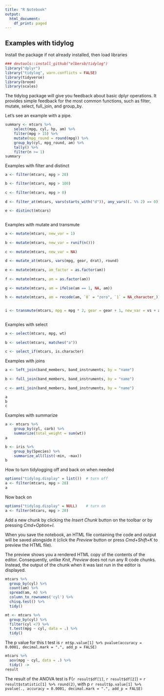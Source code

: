 ```yaml
---
title: "R Notebook"
output:
  html_document:
    df_print: paged
---
```


## Examples with tidylog

Install the package if not already installed,
then load libraries

```r
### devtools::install_github("elbersb/tidylog")
library("dplyr")
library("tidylog", warn.conflicts = FALSE)
library(tidyverse)
library(broom)
library(scales)
```

The tidylog package will give you feedback about basic dplyr operations.
It provides simple feedback for the most common functions, such as filter, mutate, select, full_join, and group_by.

Let's see an example with a pipe.

```r
summary <- mtcars %>%
    select(mpg, cyl, hp, am) %>%
    filter(mpg > 15) %>%
    mutate(mpg_round = round(mpg)) %>%
    group_by(cyl, mpg_round, am) %>%
    tally() %>%
    filter(n >= 1)
summary
```

Examples with filter and distinct

```r
a <- filter(mtcars, mpg > 20)

b <- filter(mtcars, mpg > 100)
 
c <- filter(mtcars, mpg > 0)
 
d <- filter_at(mtcars, vars(starts_with("d")), any_vars((. %% 2) == 0))
 
e <- distinct(mtcars)
 
```

Examples with mutate and transmute

```r
a <- mutate(mtcars, new_var = 1)
 
b <- mutate(mtcars, new_var = runif(n()))
 
c <- mutate(mtcars, new_var = NA)
 
d <- mutate_at(mtcars, vars(mpg, gear, drat), round)
 
e <- mutate(mtcars, am_factor = as.factor(am))
 
f <- mutate(mtcars, am = as.factor(am))
 
g <- mutate(mtcars, am = ifelse(am == 1, NA, am))
 
h <- mutate(mtcars, am = recode(am, `0` = "zero", `1` = NA_character_))
 

i <- transmute(mtcars, mpg = mpg * 2, gear = gear + 1, new_var = vs + am)
 
```

Examples with select

```r
a <- select(mtcars, mpg, wt)
 
b <- select(mtcars, matches("a"))
 
c <- select_if(mtcars, is.character)
```

Examples with joins

```r
a <- left_join(band_members, band_instruments, by = "name")
 
b <- full_join(band_members, band_instruments, by = "name")
 
c <- anti_join(band_members, band_instruments, by = "name")

a
b
c

```

Examples with summarize

```r
a <- mtcars %>%
    group_by(cyl, carb) %>%
    summarize(total_weight = sum(wt))
a

b <- iris %>%
    group_by(Species) %>%
    summarize_all(list(~min, ~max))
b
```

How to turn tidylogging off and back on when needed

```r
options("tidylog.display" = list())  # turn off
a <- filter(mtcars, mpg > 20)
a
```

Now back on

```r
options("tidylog.display" = NULL)    # turn on
a <- filter(mtcars, mpg > 20)
```

Add a new chunk by clicking the *Insert Chunk* button on the toolbar or by pressing *Cmd+Option+I*.

When you save the notebook, an HTML file containing the code and output will be saved alongside it (click the *Preview* button or press *Cmd+Shift+K* to preview the HTML file). 

The preview shows you a rendered HTML copy of the contents of the editor. Consequently, unlike *Knit*, *Preview* does not run any R code chunks. Instead, the output of the chunk when it was last run in the editor is displayed.

```r
mtcars %>% 
  group_by(cyl) %>% 
  count(am) %>% 
  spread(am, n) %>% 
  column_to_rownames('cyl') %>% 
  chisq.test() %>% 
  tidy() 
```

```r
mt <- mtcars %>% 
  group_by(cyl) %>% 
  filter(cyl <7) %>% 
  t.test(mpg ~ cyl, data = .) %>% 
  tidy() 
```

The p value for this t test is `r mt$p.value[1] %>% pvalue(accuracy = 0.0001, decimal.mark = ".", add_p = FALSE)`


```r
mtcars %>% 
  aov(mpg ~ cyl, data = .) %>% 
  tidy() ->
result
```


The result of the ANOVA test is F(`r result$df[1]`, `r result$df[2]`) = `r result$statistic[1] %>% round(2)`, with p `r result$p.value[1] %>% pvalue(., accuracy = 0.0001, decimal.mark = ".", add_p = FALSE)` 